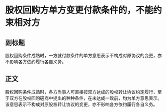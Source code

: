 # 股权回购方单方变更付款条件的，不能约束相对方
## 副标题
股权回购条件成熟时，一方就付款条件的单方意思表示不构成对原协议的变更，亦不影响各方依约履行各自义务。
## 正文
股权回购条件成熟时，各方当事人可直接按双方达成的股权转让协议约定履行，至于双方在股权回购磋商中提出的种种条件，在未达成一致前，均为单方意思表示。该意思表示不构成对原股权转让协议的变更，亦不影响各方依约履行各自义务。